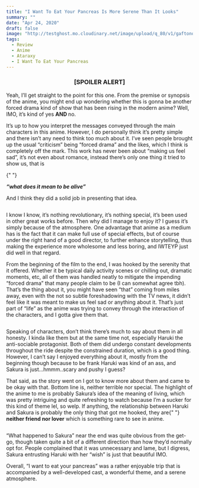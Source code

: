 ```yaml
---
title: "I Want To Eat Your Pancreas Is More Serene Than It Looks"
summary: ""
date: "Apr 24, 2020"
draft: false
image: "http://testghost.mo.cloudinary.net/image/upload/q_80/v1/gaftonosh/2021/10/MV5BNGM3MmYyZTQtNzdjMy00YWZlLWI0MjktMjk2MDU2MjViNWM1XkEyXkFqcGdeQXVyNzI1NzMxNzM%40._V1_-1.webp"
tags:
  - Review
  - Anime
  - Ataraxy
  - I Want To Eat Your Pancreas
---
```


<div className="richtext pb-8">
  <center>
    <h3>
      <b>[SPOILER ALERT]</b>
    </h3>
  </center>
  <p>
    Yeah, I’ll get straight to the point for this one. From the premise or
    synopsis of the anime, you might end up wondering whether this is gonna be
    another forced drama kind of show that has been rising in the modern anime?
    Well, IMO, it’s kind of yes <strong>AND </strong>no.
  </p>
  <p>
    It’s up to how you interpret the messages conveyed through the main
    characters in this anime. However, I do personally think it’s pretty simple
    and there isn’t any need to think too much about it. I’ve seen people
    brought up the usual “criticism” being “forced drama” and the likes, which I
    think is completely off the mark. This work has never been about “making us
    feel sad”, it’s not even about romance, instead there’s only one thing it
    tried to show us, that is
  </p>

{" "}

<em>**“what does it mean to be alive”**</em>

  <p>And I think they did a solid job in presenting that idea.</p>
  <figure className="kg-card kg-image-card kg-width-wide">
    <img
      className="kg-image hoverZoomLink"
      src="http://testghost.mo.cloudinary.net/image/upload/q_80/v1/gaftonosh/2021/10/1085387.webp"
      alt=""
      height={576}
      loading="lazy"
      width={1024}
    />
  </figure>
  <p>
    I know I know, it’s nothing revolutionary, it’s nothing special, it’s been
    used in other great works before. Then why did I manage to enjoy it? I guess
    it’s simply because of the atmosphere. One advantage that anime as a medium
    has is the fact that it can make full use of special effects, but of course
    under the right hand of a good director, to further enhance storytelling,
    thus making the experience more wholesome and less boring, and IWTEYP just
    did well in that regard.
  </p>
  <p>
    From the beginning of the film to the end, I was hooked by the serenity that
    it offered. Whether it be typical daily activity scenes or chilling out,
    dramatic moments, etc, all of them was handled neatly to mitigate the
    impending “forced drama” that many people claim to be (I can somewhat agree
    tbh). That’s the thing about it, you might have seen “that” coming from
    miles away, even with the not so subtle foreshadowing with the TV news, it
    didn’t feel like it was meant to make us feel sad or anything about it.
    That’s just part of “life” as the anime was trying to convey through the
    interaction of the characters, and I gotta give them that.
  </p>
  <figure className="kg-card kg-image-card kg-width-wide">
    <img
      className="kg-image hoverZoomLink"
      src="http://testghost.mo.cloudinary.net/image/upload/q_80/v1/gaftonosh/2021/10/1085339.webp"
      alt=""
      height={576}
      loading="lazy"
      width={1024}
    />
  </figure>
  <p>
    Speaking of characters, don’t think there’s much to say about them in all
    honesty. I kinda like them but at the same time not, especially Haruki the
    anti-sociable protagonist. Both of them did undergo constant developments
    throughout the ride despite the constrained duration, which is a good thing.
    However, I can’t say I enjoyed everything about it, mostly from the
    beginning though because to be frank Haruki was kind of an ass, and Sakura
    is just…hmmm..scary and pushy I guess?
  </p>
  <p>
    That said, as the story went on I got to know more about them and came to be
    okay with that. Bottom line is, neither terrible nor special. The highlight
    of the anime to me is probably Sakura’s idea of the meaning of living, which
    was pretty intriguing and quite refreshing to watch because I’m a sucker for
    this kind of theme lel, so welp. If anything, the relationship between
    Haruki and Sakura is probably the only thing that got me hooked, they are{" "}
    <strong>neither friend nor lover</strong> which is something rare to see in
    anime.
  </p>
  <figure className="kg-card kg-image-card kg-width-wide">
    <img
      className="kg-image hoverZoomLink"
      src="http://testghost.mo.cloudinary.net/image/upload/q_80/v1/gaftonosh/2021/10/MV5BNGM3MmYyZTQtNzdjMy00YWZlLWI0MjktMjk2MDU2MjViNWM1XkEyXkFqcGdeQXVyNzI1NzMxNzM%40._V1_-1.webp"
      alt=""
      height={1080}
      loading="lazy"
      width={1920}
    />
  </figure>
  <p>
    “What happened to Sakura” near the end was quite obvious from the get-go,
    though taken quite a bit of a different direction than how they’d normally
    opt for. People complained that it was unnecessary and lame, but I digress,
    Sakura entrusting Haruki with her “wish” is just that beautiful IMO.
  </p>
  <p>
    Overall, “I want to eat your pancreas” was a rather enjoyable trip that is
    accompanied by a well-developed cast, a wonderful theme, and a serene
    atmosphere.
  </p>
</div>
